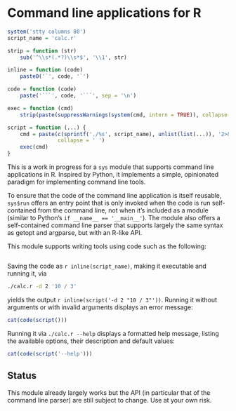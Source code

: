 # Command line applications for R

```r
system('stty columns 80')
script_name = 'calc.r'

strip = function (str)
    sub('^\\s*(.*?)\\s*$', '\\1', str)

inline = function (code)
    paste0('`', code, '`')

code = function (code)
    paste('```', code, '```', sep = '\n')

exec = function (cmd)
    strip(paste(suppressWarnings(system(cmd, intern = TRUE)), collapse = '\n'))

script = function (...) {
    cmd = paste(c(sprintf('./%s', script_name), unlist(list(...)), '2>&1'),
                collapse = ' ')
    exec(cmd)
}
```

This is a work in progress for a `sys` module that supports command line
applications in R. Inspired by Python, it implements a simple, opinionated
paradigm for implementing command line tools.

To ensure that the code of the command line application is itself reusable,
`sys$run` offers an entry point that is only invoked when the code is run
self-contained from the command line, not when it’s included as a module
(similar to Python’s `if __name__ == '__main__'`). The module also offers a
self-contained command line parser that supports largely the same syntax as
getopt and argparse, but with an R-like API.

This module supports writing tools using code such as the following:

```r
```

Saving the code as `r inline(script_name)`, making it executable and running it,
via

```bash
./calc.r -d 2 '10 / 3'
```

yields the output `r inline(script('-d 2 "10 / 3"'))`. Running it without
arguments or with invalid arguments displays an error message:

```r
cat(code(script()))
```

Running it via `./calc.r --help` displays a formatted help message, listing the
available options, their description and default values:

```r
cat(code(script('--help')))
```

## Status

This module already largely works but the API (in particular that of the command
line parser) are still subject to change. Use at your own risk.
